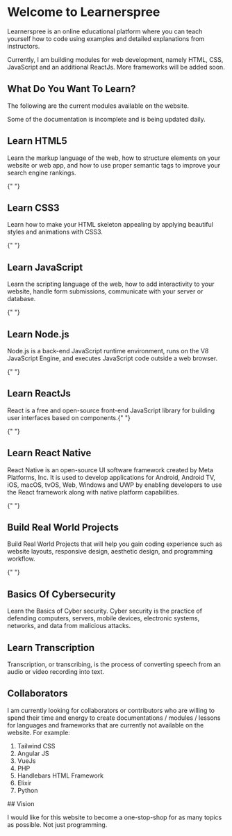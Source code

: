 
# Welcome to Learnerspree

Learnerspree is an online educational platform where you can teach yourself how to code using examples and detailed explanations from instructors.

Currently, I am building modules for web development, namely HTML, CSS, JavaScript and an additional ReactJs. More frameworks will be added soon.

## What Do You Want To Learn?

The following are the current modules available on the website.

<Callout type="warning">
  Some of the documentation is incomplete and is being updated daily.
</Callout>

<div className="grid grid-cols-1 md:grid-cols-2 gap-8 mt-8">
  <Link
    href="/web-development/html/html"
    className="border border-[#222222] rounded-lg p-4 hover:opacity-75 hover:scale-105 transition-all duration-150" asChild
  >
    <h2 className="font-bold mb-2 text-2xl">Learn HTML5</h2>
    <p className="opacity-75 text-sm" style={{ lineHeight: 1.8 }}>
      Learn the markup language of the web, how to structure elements on your
      website or web app, and how to use proper semantic tags to improve your
      search engine rankings.
    </p>
  </Link>

{" "}
<Link
  href="/web-development/css/css"
  className="border border-[#222222] rounded-lg p-4 hover:opacity-75 hover:scale-105 transition-all duration-150" asChild
>
  <h2 className="font-bold mb-2 text-2xl">Learn CSS3</h2>
  <p className="opacity-75 text-sm" style={{ lineHeight: 1.8 }}>
    Learn how to make your HTML skeleton appealing by applying beautiful styles
    and animations with CSS3.
  </p>
</Link>

{" "}
<Link
  href="/web-development/javascript/javascript"
  className="border border-[#222222] rounded-lg p-4 hover:opacity-75 hover:scale-105 transition-all duration-150" asChild
>
  <h2 className="font-bold mb-2 text-2xl">Learn JavaScript</h2>
  <p className="opacity-75 text-sm" style={{ lineHeight: 1.8 }}>
    Learn the scripting language of the web, how to add interactivity to your
    website, handle form submissions, communicate with your server or database.
  </p>
</Link>

{" "}
<Link
  href="/web-development/nodejs/nodejs"
  className="border border-[#222222] rounded-lg p-4 hover:opacity-75 hover:scale-105 transition-all duration-150" asChild
>
  <h2 className="font-bold mb-2 text-2xl">Learn Node.js</h2>
  <p className="opacity-75 text-sm" style={{ lineHeight: 1.8 }}>
    Node.js is a back-end JavaScript runtime environment, runs on the V8
    JavaScript Engine, and executes JavaScript code outside a web browser.
  </p>
</Link>

{" "}
<Link
  href="/web-development/react/react"
  className="border border-[#222222] rounded-lg p-4 hover:opacity-75 hover:scale-105 transition-all duration-150" asChild
>
  <h2 className="font-bold mb-2 text-2xl">Learn ReactJs</h2>
  <p className="opacity-75 text-sm" style={{ lineHeight: 1.8 }}>
    React is a free and open-source front-end JavaScript library for building
    user interfaces based on components.{" "}
  </p>
</Link>

{" "}
<Link
  href="/react-native/react-native"
  className="border border-[#222222] rounded-lg p-4 hover:opacity-75 hover:scale-105 transition-all duration-150" asChild
>
  <h2 className="font-bold mb-2 text-2xl">Learn React Native</h2>
  <p className="opacity-75 text-sm" style={{ lineHeight: 1.8 }}>
    React Native is an open-source UI software framework created by Meta
    Platforms, Inc. It is used to develop applications for Android, Android TV,
    iOS, macOS, tvOS, Web, Windows and UWP by enabling developers to use the
    React framework along with native platform capabilities.
  </p>
</Link>

{" "}
<Link
  href="/projects/projects"
  className="border border-[#222222] rounded-lg p-4 hover:opacity-75 hover:scale-105 transition-all duration-150" asChild
>
  <h2 className="font-bold mb-2 text-2xl">Build Real World Projects</h2>
  <p className="opacity-75 text-sm" style={{ lineHeight: 1.8 }}>
    Build Real World Projects that will help you gain coding experience such as
    website layouts, responsive design, aesthetic design, and programming
    workflow.
  </p>
</Link>

{" "}
<Link
  href="/cybersecurity/introduction-to-cybersecurity/overview"
  className="border border-[#222222] rounded-lg p-4 hover:opacity-75 hover:scale-105 transition-all duration-150" asChild
>
  <h2 className="font-bold mb-2 text-2xl">Basics Of Cybersecurity</h2>
  <p className="opacity-75 text-sm" style={{ lineHeight: 1.8 }}>
    Learn the Basics of Cyber security. Cyber security is the practice of
    defending computers, servers, mobile devices, electronic systems, networks,
    and data from malicious attacks.
  </p>
</Link>

  <Link
    href="/transcription/transcription"
    className="border border-[#222222] rounded-lg p-4 hover:opacity-75 hover:scale-105 transition-all duration-150" asChild
  >
    <h2 className="font-bold mb-2 text-2xl">Learn Transcription</h2>
    <p className="opacity-75 text-sm" style={{ lineHeight: 1.8 }}>
      Transcription, or transcribing, is the process of converting speech from
      an audio or video recording into text.
    </p>
  </Link>
</div>

## Collaborators

I am currently looking for collaborators or contributors who are willing to spend their time and energy to create documentations / modules / lessons for languages and frameworks that are currently not available on the website. For example:

1. Tailwind CSS
2. Angular JS
3. VueJs
4. PHP
5. Handlebars HTML Framework
6. Elixir
7. Python

<Callout type="info">
## Vision

I would like for this website to become a one-stop-shop for as many topics as possible. Not just programming.

</Callout>
